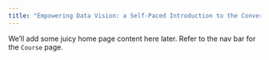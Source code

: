 ```yaml
---
title: "Empowering Data Vision: a Self-Paced Introduction to the Convergence of AI and Data Science"
---
```


We'll add some juicy home page content here later. Refer to the nav bar for the `Course` page. 